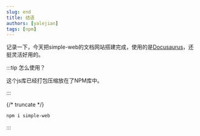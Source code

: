 ```yaml
---
slug: end
title: 结语
authors: [yalejian]
tags: [npm]
---
```


记录一下，今天把simple-web的文档网站搭建完成，使用的是[Docusaurus](https://docusaurus.io/zh-CN/)，还挺灵活好用的。

:::tip 怎么使用？

这个js库已经打包压缩放在了NPM库中。

:::

{/* truncate */}

```bash
npm i simple-web
```

:::
